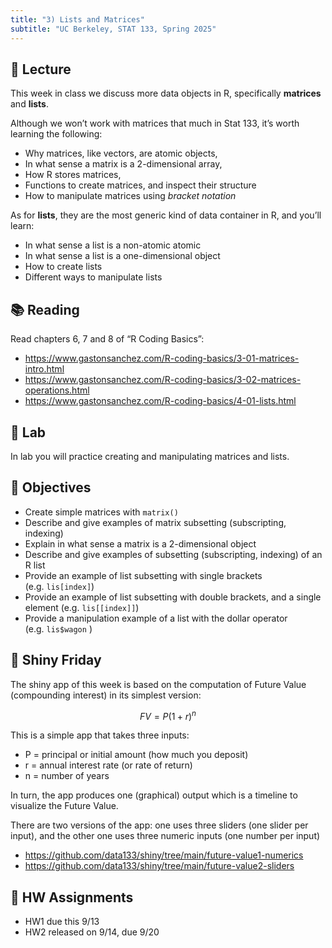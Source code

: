 ```yaml
---
title: "3) Lists and Matrices"
subtitle: "UC Berkeley, STAT 133, Spring 2025"
---
```



## 📖 Lecture

This week in class we discuss more data objects in R, specifically __matrices__ and __lists__. 

Although we won't work with matrices that much in Stat 133, it's worth learning the following:

- Why matrices, like vectors, are atomic objects,
- In what sense a matrix is a 2-dimensional array,
- How R stores matrices,
- Functions to create matrices, and inspect their structure
- How to manipulate matrices using _bracket notation_

As for __lists__, they are the most generic kind of data container in R, and you'll learn:

- In what sense a list is a non-atomic atomic
- In what sense a list is a one-dimensional object
- How to create lists
- Different ways to manipulate lists
 


## 📚 Reading

Read chapters 6, 7 and 8 of "R Coding Basics":

- <a href="https://www.gastonsanchez.com/R-coding-basics/3-01-matrices-intro.html" target="_blank">https://www.gastonsanchez.com/R-coding-basics/3-01-matrices-intro.html</a>
- <a href="https://www.gastonsanchez.com/R-coding-basics/3-02-matrices-operations.html" target="_blank">https://www.gastonsanchez.com/R-coding-basics/3-02-matrices-operations.html</a>
- <a href="https://www.gastonsanchez.com/R-coding-basics/4-01-lists.html" target="_blank">https://www.gastonsanchez.com/R-coding-basics/4-01-lists.html</a>
 


## 🔬 Lab

In lab you will practice creating and manipulating matrices and lists.

 

## 🎯 Objectives

- Create simple matrices with `matrix()`
- Describe and give examples of matrix subsetting (subscripting, indexing)
- Explain in what sense a matrix is a 2-dimensional object
- Describe and give examples of subsetting (subscripting, indexing) of an R list
- Provide an example of list subsetting with single brackets (e.g. `lis[index]`)
- Provide an example of list subsetting with double brackets, and a single element (e.g. `lis[[index]]`) 
- Provide a manipulation example of a list with the dollar operator (e.g. `lis$wagon` )



## 🔆 Shiny Friday

The shiny app of this week is based on the computation of Future Value (compounding interest) in its simplest version:

$$
FV = P (1 + r)^n
$$

This is a simple app that takes three inputs:

- P = principal or initial amount (how much you deposit)
- r = annual interest rate (or rate of return)
- n = number of years

In turn, the app produces one (graphical) output which is a timeline to visualize the Future Value.


There are two versions of the app: one uses three sliders (one slider per input), and the other one uses three numeric inputs (one number per input)

- <a href="https://github.com/data133/shiny/tree/main/future-value1-numerics" target="_blank">https://github.com/data133/shiny/tree/main/future-value1-numerics</a>
- <a href="https://github.com/data133/shiny/tree/main/future-value2-sliders" target="_blank">https://github.com/data133/shiny/tree/main/future-value2-sliders</a>



## 🔔 HW Assignments

- HW1 due this 9/13
- HW2 released on 9/14, due 9/20
 